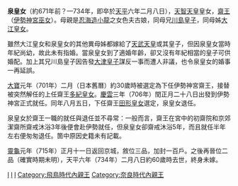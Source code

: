 {{Unreferenced|time=2016-08-19T03:15:38+00:00}} 
{{japanese|japanese=泉皇女|kana=いずみのひめみこ|romaji=Izumi no Himemiko}}
'''泉皇女'''（約671年前？—734年，即卒於[[天平_(聖武天皇)|天平]]六年二月八日），[[天智天皇|天智天皇]]皇女，[[齋王|齋王]]（[[伊勢神宮|伊勢神宮]][[巫女|巫女]]）。母親是[[忍海造小龍|忍海造小龍]]之女色夫古娘，同母兄[[川島皇子|川島皇子]]，同母姊[[大江皇女|大江皇女]]。

雖然大江皇女和泉皇女的其他異母姊都嫁給了[[天武天皇|天武天皇]]或其皇子，但因泉皇女當時年紀尚幼，故此未有指婚。當泉皇女到了適婚年齡，卻又沒有年紀相當的皇子可供婚配。加上其兄川島皇子因告發[[大津皇子|大津皇子]]謀反一事而遭人非議，也令泉皇女的婚事一再延誤。

[[大寶_(日本)|大寶]]元年（701年）二月（日本舊曆）約30歲時被選定為下任伊勢神宮齋王，接替被突然解任的上任齋王[[多紀皇女|多紀皇女]]。[[慶雲_(日本)|慶雲]]三年（706年）閏正月二十八日出發到伊勢神宮正式就任。同年八月五日，下任齋王[[田形皇女|田形皇女]]選定，泉皇女退任。

泉皇女於齋王一職的就任與退任並不尋常：一般而言，齋王在宮中的初齋院和京郊潔齋所齋戒沐浴3年後便會赴伊勢就任，但泉皇女卻齋戒沐浴5年，而且就任半年左右便匆匆退任。箇中原因史籍未有記載。

[[靈龜|靈龜]]元年（715年）正月十一日返回京城，敘位三品，加封一百戶。之後再晉位二品（確實時期未明），天平六年（734年）二月八日約60歲時去世，終身未嫁。

{{齋宮|第3代：701年－706年}}

[[Category:飛鳥時代女性皇族|I]]
[[Category:齋宮|I]]
[[Category:734年逝世|I]]
[[Category:飛鳥時代內親王|Category:飛鳥時代內親王]]
[[Category:奈良時代內親王|Category:奈良時代內親王]]